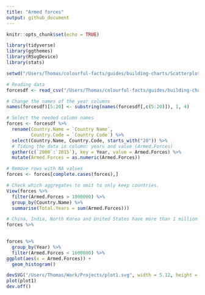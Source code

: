 ```yaml
---
title: "Armed forces"
output: github_document
---
```


```r
knitr::opts_chunk$set(echo = TRUE)
```

```r
library(tidyverse)
library(ggthemes)
library(RSvgDevice)
library(stats)

setwd("/Users/Thomas/colourful-facts/guides/building-charts/Scatterplot")

# Reading data
forcesdf <- read_csv("/Users/Thomas/colourful-facts/guides/building-charts/Scatterplot/armed-forces-data/armed-forces.csv")

# Change the names of the year columns
names(forcesdf)[5:20] <- substring(names(forcesdf[,c(5:20)]), 1, 4)

# Select the needed column names
forces <- forcesdf %>%
  rename(Country.Name = `Country Name`,
         Country.Code = `Country Code`) %>%
  select(Country.Name, Country.Code, starts_with("20")) %>%
  # Tiding the data in column: years and value (Armed.Forces)
  gather(c(`2000`:`2015`), key = Year, value = Armed.Forces) %>%
  mutate(Armed.Forces = as.numeric(Armed.Forces))

# Remove rows with NA values
forces <- forces[complete.cases(forces),]

```



```r
# Check which aggregates to omit to only keep countries.
View(forces %>%
  filter(Armed.Forces > 1000000) %>%
  group_by(Country.Name) %>%
  summarise(Total.Years = sum(Armed.Forces)))

# China, India, North Korea and United States have more than 1 million armed forces per year.
forces %>%
  

forces %>%
  group_by(Year) %>%
  filter(Armed.Forces < 1600000) %>%
ggplot(aes(x = Armed.Forces)) +
  geom_histogram()
```


```r
devSVG("/Users/Thomas/Work/Projects/plot1.svg", width = 5.12, height = 5.12)
plot(plot1)
dev.off()
```
